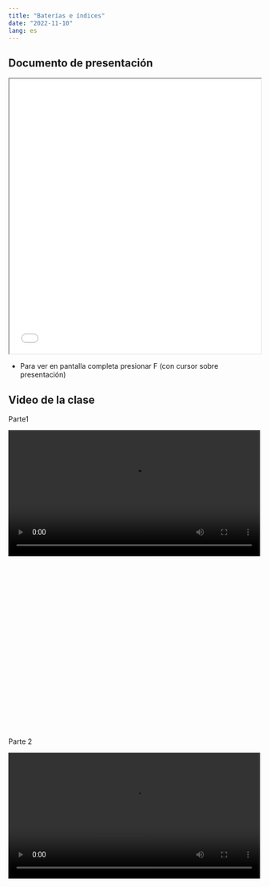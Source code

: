 ---
title: "Baterías e índices"
date: "2022-11-10"
lang: es
---


## Documento de presentación

<iframe src=/slides/10-baterias/10-baterias.html height="550" width=100% allowfullscreen="true">
</iframe>

- Para ver en pantalla completa presionar F (con cursor sobre presentación)

## Video de la clase

Parte1

<div style="width: 100%; height: 600px; overflow: hidden;">
<video  style="width: 100%;" controls>
<source src="https://www.dropbox.com/s/v0rfio77iqfh9ry/clase10baterias.mp4?raw=1" type="video/mp4">
</video>
</div>

Parte 2

<div style="width: 100%; height: 600px; overflow: hidden;">
<video  style="width: 100%;" controls>
<source src="https://www.dropbox.com/s/nvwqjlrlbv3svi0/clase10baterias-2.mp4?raw=1" type="video/mp4">
</video> 
</div>
